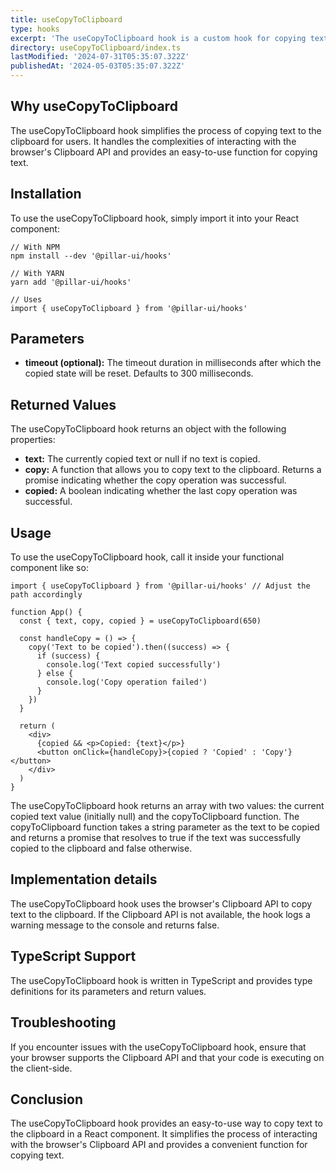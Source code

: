 ```yaml
---
title: useCopyToClipboard
type: hooks
excerpt: 'The useCopyToClipboard hook is a custom hook for copying text to the clipboard. It returns an array containing the copied text value and a function for copying text to the clipboard.'
directory: useCopyToClipboard/index.ts
lastModified: '2024-07-31T05:35:07.322Z'
publishedAt: '2024-05-03T05:35:07.322Z'
---
```


## Why useCopyToClipboard

The useCopyToClipboard hook simplifies the process of copying text to the clipboard for users. It handles the complexities of interacting with the browser's Clipboard API and provides an easy-to-use function for copying text.

## Installation

To use the useCopyToClipboard hook, simply import it into your React component:

```tsx
// With NPM
npm install --dev '@pillar-ui/hooks'

// With YARN
yarn add '@pillar-ui/hooks'

// Uses
import { useCopyToClipboard } from '@pillar-ui/hooks'
```

## Parameters

- **timeout (optional):** The timeout duration in milliseconds after which the copied state will be reset. Defaults to 300 milliseconds.

## Returned Values

The useCopyToClipboard hook returns an object with the following properties:

- **text:** The currently copied text or null if no text is copied.
- **copy:** A function that allows you to copy text to the clipboard. Returns a promise indicating whether the copy operation was successful.
- **copied:** A boolean indicating whether the last copy operation was successful.

## Usage

To use the useCopyToClipboard hook, call it inside your functional component like so:

```tsx showLineNumbers title="Alert.tsx"
import { useCopyToClipboard } from '@pillar-ui/hooks' // Adjust the path accordingly

function App() {
  const { text, copy, copied } = useCopyToClipboard(650)

  const handleCopy = () => {
    copy('Text to be copied').then((success) => {
      if (success) {
        console.log('Text copied successfully')
      } else {
        console.log('Copy operation failed')
      }
    })
  }

  return (
    <div>
      {copied && <p>Copied: {text}</p>}
      <button onClick={handleCopy}>{copied ? 'Copied' : 'Copy'}</button>
    </div>
  )
}
```

The useCopyToClipboard hook returns an array with two values: the current copied text value (initially null) and the copyToClipboard function. The copyToClipboard function takes a string parameter as the text to be copied and returns a promise that resolves to true if the text was successfully copied to the clipboard and false otherwise.

## Implementation details

The useCopyToClipboard hook uses the browser's Clipboard API to copy text to the clipboard. If the Clipboard API is not available, the hook logs a warning message to the console and returns false.

## TypeScript Support

The useCopyToClipboard hook is written in TypeScript and provides type definitions for its parameters and return values.

## Troubleshooting

If you encounter issues with the useCopyToClipboard hook, ensure that your browser supports the Clipboard API and that your code is executing on the client-side.

## Conclusion

The useCopyToClipboard hook provides an easy-to-use way to copy text to the clipboard in a React component. It simplifies the process of interacting with the browser's Clipboard API and provides a convenient function for copying text.
